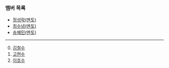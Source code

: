 ### 멤버 목록

- [정성락(멘토)](https://argo-oss.github.io/2024/members/JungSungRock)
- [최수녕(멘토)](https://argo-oss.github.io/2024/members/ChoiSooNyeong)
- [송혜민(멘토)](https://argo-oss.github.io/2024/members/SongHaeMin)

---

0. [김철수](https://argo-oss.github.io/2024/members/KimCheolSu)
1. [고현수](https://argo-oss.github.io/2024/members/KoHyunSu)
2. [이호수](https://argo-oss.github.io/2024/members/Leehosu)
